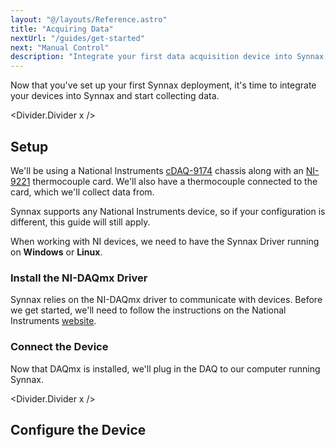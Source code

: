 ```yaml
---
layout: "@/layouts/Reference.astro"
title: "Acquiring Data"
nextUrl: "/guides/get-started"
next: "Manual Control"
description: "Integrate your first data acquisition device into Synnax."
---
```



Now that you've set up your first Synnax deployment, it's time to integrate your devices
into Synnax and start collecting data.

<Divider.Divider x />

## <StepText level="h2" step={1}>Setup</StepText>

We'll be using a National Instruments
[cDAQ-9174](https://www.ni.com/en-us/support/model.cdaq-9174.html) chassis along with an
[NI-9221](https://www.ni.com/en-us/support/model.ni-9221.html) thermocouple card. We'll
also have a thermocouple connected to the card, which we'll collect data from.

Synnax supports any National Instruments device, so if your configuration is different,
this guide will still apply.

When working with NI devices, we need to have the Synnax Driver running on **Windows**
or **Linux**.

### <StepText level="h3" step="1.1">Install the NI-DAQmx Driver</StepText>

Synnax relies on the NI-DAQmx driver to communicate with devices. Before we get started,
we'll need to follow the instructions on the National Instruments
[website](https://www.ni.com/en/support/downloads/drivers/download.ni-daq-mx.html).

### <StepText level="h3" step="1.2">Connect the Device</StepText>

Now that DAQmx is installed, we'll plug in the DAQ to our computer running Synnax.

<Divider.Divider x />

## <StepText level="h2" step={2}>Configure the Device</StepText>
